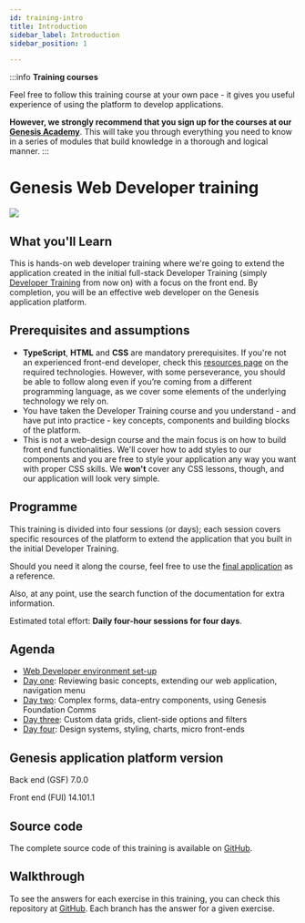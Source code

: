 ```yaml
---
id: training-intro
title: Introduction
sidebar_label: Introduction
sidebar_position: 1

---
```


:::info
**Training courses**

Feel free to follow this training course at your own pace - it gives you useful experience of using the platform to develop applications.

**However, we strongly recommend that you sign up for the courses at our [Genesis Academy](https://genesis-academy.workramp.io/)**. This will take you through everything you need to know in a series of modules that build knowledge in a thorough and logical manner.
:::

# Genesis Web Developer training
![](/img/dev-training-book-cover.png)

## What you'll Learn​

This is hands-on web developer training where we're going to extend the application created in the initial full-stack Developer Training (simply [Developer Training](../../../getting-started/developer-training/training-intro/) from now on) with a focus on the front end. By completion, you will be an effective web developer on the Genesis application platform.

## Prerequisites and assumptions

- **TypeScript**, **HTML** and **CSS** are mandatory prerequisites.​ If you're not an experienced front-end developer, check this [resources page](../../../web/basics/prerequisites/#additional-resources) on the required technologies. However, with some perseverance, you should be able to follow along even if you’re coming from a different programming language, as we cover some elements of the underlying technology we rely on.
- You have taken the Developer Training course and you understand - and have put into practice - key concepts, components and building blocks of the platform.
- This is not a web-design course and the main focus is on how to build front end functionalities. We'll cover how to add styles to our components and you are free to style your application any way you want with proper CSS skills. We **won't** cover any CSS lessons, though, and our application will look very simple.

## Programme

This training is divided into four sessions (or days); each session covers specific resources of the platform to extend the application that you built in the initial Developer Training.

Should you need it along the course, feel free to use the [final application](#source-code) as a reference.

Also, at any point, use the search function of the documentation for extra information.

Estimated total effort: <b>Daily four-hour sessions for four days</b>.

## Agenda

- [Web Developer environment set-up](../../../getting-started/web-training/web-training-environment-setup/)
- [Day one](../../../getting-started/web-training/web-training-day1/): Reviewing basic concepts, extending our web application, navigation menu
- [Day two](../../../getting-started/web-training/web-training-day2/): Complex forms, data-entry components, using Genesis Foundation Comms
- [Day three](../../../getting-started/web-training/web-training-day3/): Custom data grids, client-side options and filters
- [Day four](../../../getting-started/web-training/web-training-day4/): Design systems, styling, charts, micro front-ends

## Genesis application platform version
Back end (GSF) 7.0.0

Front end (FUI) 14.101.1

## Source code
The complete source code of this training is available on [GitHub](https://github.com/genesiscommunitysuccess/webtraining-alpha).

## Walkthrough

To see the answers for each exercise in this training, you can check this repository at [GitHub](https://github.com/genesiscommunitysuccess/webtraining-seed/branches/all). Each branch has the answer for a given exercise.
